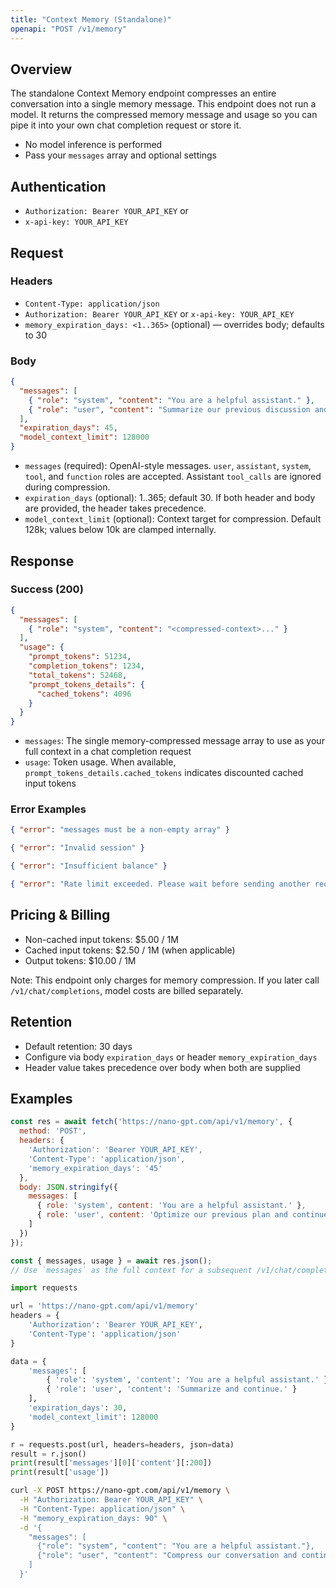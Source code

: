 ```yaml
---
title: "Context Memory (Standalone)"
openapi: "POST /v1/memory"
---
```


## Overview

The standalone Context Memory endpoint compresses an entire conversation into a single memory message. This endpoint does not run a model. It returns the compressed memory message and usage so you can pipe it into your own chat completion request or store it.

- No model inference is performed
- Pass your `messages` array and optional settings

## Authentication

- `Authorization: Bearer YOUR_API_KEY` or
- `x-api-key: YOUR_API_KEY`


## Request

### Headers
- `Content-Type: application/json`
- `Authorization: Bearer YOUR_API_KEY` or `x-api-key: YOUR_API_KEY`
- `memory_expiration_days: <1..365>` (optional) — overrides body; defaults to 30

### Body
```json
{
  "messages": [
    { "role": "system", "content": "You are a helpful assistant." },
    { "role": "user", "content": "Summarize our previous discussion and continue." }
  ],
  "expiration_days": 45,            
  "model_context_limit": 128000     
}
```

- `messages` (required): OpenAI-style messages. `user`, `assistant`, `system`, `tool`, and `function` roles are accepted. Assistant `tool_calls` are ignored during compression.
- `expiration_days` (optional): 1..365; default 30. If both header and body are provided, the header takes precedence.
- `model_context_limit` (optional): Context target for compression. Default 128k; values below 10k are clamped internally.

## Response

### Success (200)
```json
{
  "messages": [
    { "role": "system", "content": "<compressed-context>..." }
  ],
  "usage": {
    "prompt_tokens": 51234,
    "completion_tokens": 1234,
    "total_tokens": 52468,
    "prompt_tokens_details": {
      "cached_tokens": 4096
    }
  }
}
```

- `messages`: The single memory-compressed message array to use as your full context in a chat completion request
- `usage`: Token usage. When available, `prompt_tokens_details.cached_tokens` indicates discounted cached input tokens

### Error Examples
```json 400 Bad Request
{ "error": "messages must be a non-empty array" }
```
```json 401 Unauthorized
{ "error": "Invalid session" }
```
```json 402 Payment Required
{ "error": "Insufficient balance" }
```
```json 429 Too Many Requests
{ "error": "Rate limit exceeded. Please wait before sending another request." }
```

## Pricing & Billing

- Non-cached input tokens: $5.00 / 1M
- Cached input tokens: $2.50 / 1M (when applicable)
- Output tokens: $10.00 / 1M

Note: This endpoint only charges for memory compression. If you later call `/v1/chat/completions`, model costs are billed separately.

## Retention

- Default retention: 30 days
- Configure via body `expiration_days` or header `memory_expiration_days`
- Header value takes precedence over body when both are supplied

## Examples

<CodeGroup>

```javascript JavaScript
const res = await fetch('https://nano-gpt.com/api/v1/memory', {
  method: 'POST',
  headers: {
    'Authorization': 'Bearer YOUR_API_KEY',
    'Content-Type': 'application/json',
    'memory_expiration_days': '45'
  },
  body: JSON.stringify({
    messages: [
      { role: 'system', content: 'You are a helpful assistant.' },
      { role: 'user', content: 'Optimize our previous plan and continue.' }
    ]
  })
});

const { messages, usage } = await res.json();
// Use `messages` as the full context for a subsequent /v1/chat/completions call
```

```python Python
import requests

url = 'https://nano-gpt.com/api/v1/memory'
headers = {
    'Authorization': 'Bearer YOUR_API_KEY',
    'Content-Type': 'application/json'
}

data = {
    'messages': [
        { 'role': 'system', 'content': 'You are a helpful assistant.' },
        { 'role': 'user', 'content': 'Summarize and continue.' }
    ],
    'expiration_days': 30,
    'model_context_limit': 128000
}

r = requests.post(url, headers=headers, json=data)
result = r.json()
print(result['messages'][0]['content'][:200])
print(result['usage'])
```

```bash cURL
curl -X POST https://nano-gpt.com/api/v1/memory \
  -H "Authorization: Bearer YOUR_API_KEY" \
  -H "Content-Type: application/json" \
  -H "memory_expiration_days: 90" \
  -d '{
    "messages": [
      {"role": "system", "content": "You are a helpful assistant."},
      {"role": "user", "content": "Compress our conversation and continue."}
    ]
  }'
```

</CodeGroup>

 